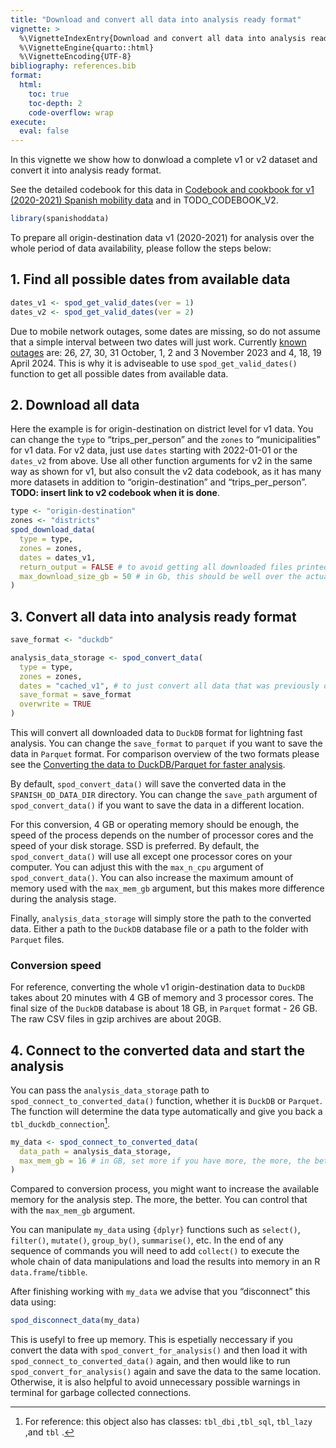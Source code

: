 ```yaml
---
title: "Download and convert all data into analysis ready format"
vignette: >
  %\VignetteIndexEntry{Download and convert all data into analysis ready format}
  %\VignetteEngine{quarto::html}
  %\VignetteEncoding{UTF-8}
bibliography: references.bib
format:
  html:
    toc: true
    toc-depth: 2
    code-overflow: wrap
execute: 
  eval: false
---
```


In this vignette we show how to donwload a complete v1 or v2 dataset and convert it into analysis ready format.

See the detailed codebook for this data in [Codebook and cookbook for v1 (2020-2021) Spanish mobility data](v1-2020-2021-mitma-data-codebook.qmd) and in TODO_CODEBOOK_V2.

```r
library(spanishoddata)
```

To prepare all origin-destination data v1 (2020-2021) for analysis over the whole period of data availability, please follow the steps below:

## 1. Find all possible dates from available data

```r
dates_v1 <- spod_get_valid_dates(ver = 1)
dates_v2 <- spod_get_valid_dates(ver = 2)
```

Due to mobile network outages, some dates are missing, so do not assume that a simple interval between two dates will just work. Currently [known outages](https://www.transportes.gob.es/ministerio/proyectos-singulares/estudios-de-movilidad-con-big-data/opendata-movilidad){target="_blank"} are: 26, 27, 30, 31 October, 1, 2 and 3 November 2023 and 4, 18, 19 April 2024. This is why it is adviseable to use `spod_get_valid_dates()` function to get all possible dates from available data.

## 2. Download all data

Here the example is for origin-destination on district level for v1 data. You can change the `type` to "trips_per_person" and the `zones` to "municipalities" for v1 data. For v2 data, just use `dates` starting with 2022-01-01 or the `dates_v2` from above. Use all other function arguments for v2 in the same way as shown for v1, but also consult the v2 data codebook, as it has many more datasets in addition to "origin-destination" and "trips_per_person". **TODO: insert link to v2 codebook when it is done**.

```r
type <- "origin-destination"
zones <- "districts"
spod_download_data(
  type = type,
  zones = zones,
  dates = dates_v1,
  return_output = FALSE # to avoid getting all downloaded files printed to console
  max_download_size_gb = 50 # in Gb, this should be well over the actual download size for v1 data
)
```


## 3. Convert all data into analysis ready format

```r
save_format <- "duckdb"

analysis_data_storage <- spod_convert_data(
  type = type,
  zones = zones,
  dates = "cached_v1", # to just convert all data that was previously downloaded, no need to specify dates here
  save_format = save_format
  overwrite = TRUE
)
```

This will convert all downloaded data to `DuckDB` format for lightning fast analysis. You can change the `save_format` to `parquet` if you want to save the data in `Parquet` format. For comparison overview of the two formats please see the [Converting the data to DuckDB/Parquet for faster analysis](converting-the-data-for-faster-analysis.qmd).

By default, `spod_convert_data()` will save the converted data in the `SPANISH_OD_DATA_DIR` directory. You can change the `save_path` argument of `spod_convert_data()` if you want to save the data in a different location.

For this conversion, 4 GB or operating memory should be enough, the speed of the process depends on the number of processor cores and the speed of your disk storage. SSD is preferred. By default, the `spod_convert_data()` will use all except one processor cores on your computer. You can adjust this with the `max_n_cpu` argument of `spod_convert_data()`. You can also increase the maximum amount of memory used with the `max_mem_gb` argument, but this makes more difference during the analysis stage.

Finally, `analysis_data_storage` will simply store the path to the converted data. Either a path to the `DuckDB` database file or a path to the folder with `Parquet` files.

### Conversion speed

For reference, converting the whole v1 origin-destination data to `DuckDB` takes about 20 minutes with 4 GB of memory and 3 processor cores. The final size of the `DuckDB` database is about 18 GB, in `Parquet` format - 26 GB. The raw CSV files in gzip archives are about 20GB.

## 4. Connect to the converted data and start the analysis

You can pass the `analysis_data_storage` path to `spod_connect_to_converted_data()` function, whether it is `DuckDB` or `Parquet`. The function will determine the data type automatically and give you back a `tbl_duckdb_connection`[^1].

[^1]: For reference: this object also has classes: `tbl_dbi` ,`tbl_sql`, `tbl_lazy` ,and `tbl` .

```r
my_data <- spod_connect_to_converted_data(
  data_path = analysis_data_storage, 
  max_mem_gb = 16 # in GB, set more if you have more, the more, the better.
)
```

Compared to conversion process, you might want to increase the available memory for the analysis step. The more, the better. You can control that with the `max_mem_gb` argument.

You can manipulate `my_data` using `{dplyr}` functions such as `select()`, `filter()`, `mutate()`, `group_by()`, `summarise()`, etc. In the end of any sequence of commands you will need to add `collect()` to execute the whole chain of data manipulations and load the results into memory in an R `data.frame`/`tibble`.


After finishing working with `my_data` we advise that you "disconnect" this data using:

```r
spod_disconnect_data(my_data)
```

This is usefyl to free up memory. This is espetially neccessary if you convert the data with `spod_convert_for_analysis()` and then load it with `spod_connect_to_converted_data()` again, and then would like to run `spod_convert_for_analysis()` again and save the data to the same location. Otherwise, it is also helpful to avoid unnecessary possible warnings in terminal for garbage collected connections.
